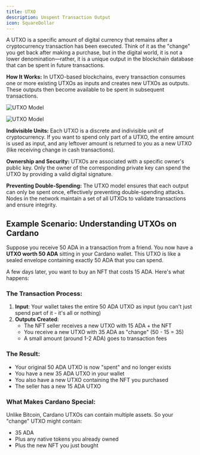 ```yaml
---
title: UTXO
description: Unspent Transaction Output
icon: SquareDollar
---
```


A UTXO is a specific amount of digital currency that remains after a cryptocurrency transaction has been executed. Think of it as the "change" you get back after making a purchase, but in the digital world, it is not a lower denomination—rather, it is a unique output in the blockchain database that can be spent in future transactions.

**How It Works:** In UTXO-based blockchains, every transaction consumes one or more existing UTXOs as inputs and creates new UTXOs as outputs. These outputs then become available to be spent in subsequent transactions.

<div className="dark:hidden">

![UTXO Model](/assets/utxo.png)

</div>

<div className="hidden dark:block">

![UTXO Model](/assets/utxo_dark.png)

</div>

**Indivisible Units:** Each UTXO is a discrete and indivisible unit of cryptocurrency. If you want to spend only part of a UTXO, the entire amount is used as input, and any leftover amount is returned to you as a new UTXO (like receiving change in cash transactions).

**Ownership and Security:** UTXOs are associated with a specific owner's public key. Only the owner of the corresponding private key can spend the UTXO by providing a valid digital signature.

**Preventing Double-Spending:** The UTXO model ensures that each output can only be spent once, effectively preventing double-spending attacks. Nodes in the network maintain a set of all UTXOs to validate transactions and ensure integrity.


## Example Scenario: Understanding UTXOs on Cardano

Suppose you receive 50 ADA in a transaction from a friend. You now have a **UTXO worth 50 ADA** sitting in your Cardano wallet. This UTXO is like a sealed envelope containing exactly 50 ADA that you can spend.

A few days later, you want to buy an NFT that costs 15 ADA. Here's what happens:

### The Transaction Process:

1. **Input**: Your wallet takes the entire 50 ADA UTXO as input (you can't just spend part of it - it's all or nothing)
2. **Outputs Created**:
   - The NFT seller receives a new UTXO with 15 ADA + the NFT
   - You receive a new UTXO with 35 ADA as "change" (50 - 15 = 35)
   - A small amount (around 1-2 ADA) goes to transaction fees

### The Result:

- Your original 50 ADA UTXO is now "spent" and no longer exists
- You have a new 35 ADA UTXO in your wallet
- You also have a new UTXO containing the NFT you purchased
- The seller has a new 15 ADA UTXO

### What Makes Cardano Special:

Unlike Bitcoin, Cardano UTXOs can contain multiple assets. So your "change" UTXO might contain:

- 35 ADA
- Plus any native tokens you already owned
- Plus the new NFT you just bought



